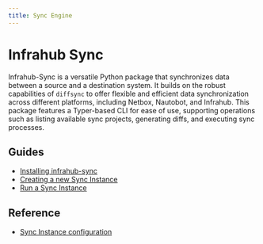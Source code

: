 ```yaml
---
title: Sync Engine
---
```


<!-- vale off -->
# Infrahub Sync
<!-- vale on -->
Infrahub-Sync is a versatile Python package that synchronizes data between a source and a destination system. It builds on the robust capabilities of `diffsync` to offer flexible and efficient data synchronization across different platforms, including Netbox, Nautobot, and Infrahub. This package features a Typer-based CLI for ease of use, supporting operations such as listing available sync projects, generating diffs, and executing sync processes.

## Guides

- [Installing infrahub-sync](/sync/guides/installation)
- [Creating a new Sync Instance](/sync/guides/creation)
- [Run a Sync Instance](/sync/guides/run)

## Reference

- [Sync Instance configuration](/sync/reference/config)
